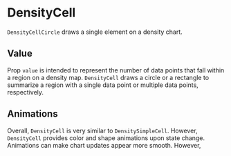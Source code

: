 
# DensityCell

<Meta of={DensityCellStories} />

`DensityCellCircle` draws a single element on a density chart.

<ArgTypes of={DensityCellStories} />

## Value

Prop `value` is intended to represent the number of data points that fall within a region on a density map.
`DensityCell` draws a circle or a rectangle to summarize a region with a single data point or multiple data points, respectively.

<Canvas of={DensityCellStories.One} />
<Canvas of={DensityCellStories.Two} />

## Animations

Overall, `DensityCell` is very similar to `DensitySimpleCell`.
However, `DensityCell` provides color and shape animations upon state change.
Animations can make chart updates appear more smooth.
However,
